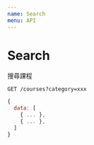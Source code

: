 ```yaml
---
name: Search
menu: API
---
```


# Search

搜尋課程

`GET /courses?category=xxx`

```javascript
{
  data: [
    { ... },
    { ... },
  ]
}
```
